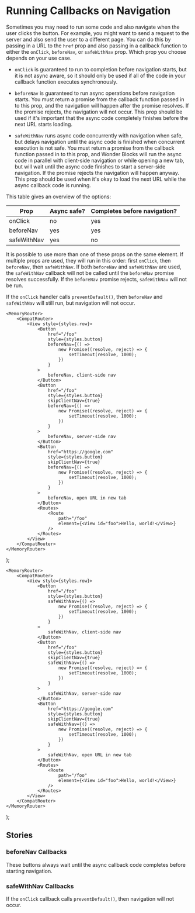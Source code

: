 


<Meta of={NavigationCallbacksStories} />

# Running Callbacks on Navigation

Sometimes you may need to run some code and also navigate when the user
clicks the button. For example, you might want to send a request to the
server and also send the user to a different page. You can do this by
passing in a URL to the `href` prop and also passing in a callback
function to either the `onClick`, `beforeNav`, or `safeWithNav` prop.
Which prop you choose depends on your use case.

- `onClick` is guaranteed to run to completion before navigation starts,
  but it is not async aware, so it should only be used if all of the code
  in your callback function executes synchronously.

- `beforeNav` is guaranteed to run async operations before navigation
  starts. You must return a promise from the callback function passed in
  to this prop, and the navigation will happen after the promise
  resolves. If the promise rejects, the navigation will not occur.
  This prop should be used if it's important that the async code
  completely finishes before the next URL starts loading.

- `safeWithNav` runs async code concurrently with navigation when safe,
  but delays navigation until the async code is finished when
  concurrent execution is not safe. You must return a promise from the
  callback function passed in to this prop, and Wonder Blocks will run
  the async code in parallel with client-side navigation or while opening
  a new tab, but will wait until the async code finishes to start a
  server-side navigation. If the promise rejects the navigation will
  happen anyway. This prop should be used when it's okay to load
  the next URL while the async callback code is running.

This table gives an overview of the options:

| Prop        | Async safe? | Completes before navigation? |
| ----------- | ----------- | ---------------------------- |
| onClick     | no          | yes                          |
| beforeNav   | yes         | yes                          |
| safeWithNav | yes         | no                           |

It is possible to use more than one of these props on the same element.
If multiple props are used, they will run in this order: first `onClick`,
then `beforeNav`, then `safeWithNav`. If both `beforeNav` and `safeWithNav`
are used, the `safeWithNav` callback will not be called until the
`beforeNav` promise resolves successfully. If the `beforeNav` promise
rejects, `safeWithNav` will not be run.

If the `onClick` handler calls `preventDefault()`, then `beforeNav`
and `safeWithNav` will still run, but navigation will not occur.

    <MemoryRouter>
        <CompatRouter>
            <View style={styles.row}>
                <Button
                    href="/foo"
                    style={styles.button}
                    beforeNav={() =>
                        new Promise((resolve, reject) => {
                            setTimeout(resolve, 1000);
                        })
                    }
                >
                    beforeNav, client-side nav
                </Button>
                <Button
                    href="/foo"
                    style={styles.button}
                    skipClientNav={true}
                    beforeNav={() =>
                        new Promise((resolve, reject) => {
                            setTimeout(resolve, 1000);
                        })
                    }
                >
                    beforeNav, server-side nav
                </Button>
                <Button
                    href="https://google.com"
                    style={styles.button}
                    skipClientNav={true}
                    beforeNav={() =>
                        new Promise((resolve, reject) => {
                            setTimeout(resolve, 1000);
                        })
                    }
                >
                    beforeNav, open URL in new tab
                </Button>
                <Routes>
                    <Route
                        path="/foo"
                        element={<View id="foo">Hello, world!</View>}
                    />
                </Routes>
            </View>
        </CompatRouter>
    </MemoryRouter>
);

    <MemoryRouter>
        <CompatRouter>
            <View style={styles.row}>
                <Button
                    href="/foo"
                    style={styles.button}
                    safeWithNav={() =>
                        new Promise((resolve, reject) => {
                            setTimeout(resolve, 1000);
                        })
                    }
                >
                    safeWithNav, client-side nav
                </Button>
                <Button
                    href="/foo"
                    style={styles.button}
                    skipClientNav={true}
                    safeWithNav={() =>
                        new Promise((resolve, reject) => {
                            setTimeout(resolve, 1000);
                        })
                    }
                >
                    safeWithNav, server-side nav
                </Button>
                <Button
                    href="https://google.com"
                    style={styles.button}
                    skipClientNav={true}
                    safeWithNav={() =>
                        new Promise((resolve, reject) => {
                            setTimeout(resolve, 1000);
                        })
                    }
                >
                    safeWithNav, open URL in new tab
                </Button>
                <Routes>
                    <Route
                        path="/foo"
                        element={<View id="foo">Hello, world!</View>}
                    />
                </Routes>
            </View>
        </CompatRouter>
    </MemoryRouter>
);

## Stories

### beforeNav Callbacks

These buttons always wait until the async callback code completes before
starting navigation.

<Canvas of={NavigationCallbacksStories.BeforeNavCallbacks_} />

### safeWithNav Callbacks

If the `onClick` callback calls `preventDefault()`, then navigation will not occur.

<Canvas of={NavigationCallbacksStories.SafeWithNavCallbacks_} />
